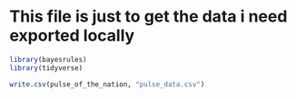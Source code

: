 # This file is just to get the data i need exported locally

```r
library(bayesrules)
library(tidyverse)
```

```r
write.csv(pulse_of_the_nation, "pulse_data.csv")
```

